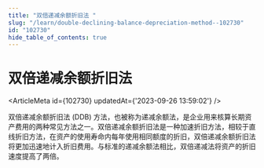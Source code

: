 ```yaml
---
title: "双倍递减余额折旧法 "
slug: "/learn/double-declining-balance-depreciation-method--102730"
id: "102730"
hide_table_of_contents: true
---
```



# 双倍递减余额折旧法 

<ArticleMeta id={102730} updatedAt={'2023-09-26 13:59:02'} />
<div className='border-solid border-b border-t-0 my-4 border-[var(--ifm-color-gray-300)]' />

双倍递减余额折旧法 (DDB) 方法，也被称为递减余额法，是企业用来核算长期资产费用的两种常见方法之一。双倍递减余额折旧法是一种加速折旧方法，相较于直线折旧方法，在资产的使用寿命内每年使用相同额度的折旧，双倍递减余额折旧法将更加迅速地计入折旧费用。与标准的递减余额法相比，双倍递减法将资产的折旧速度提高了两倍。

